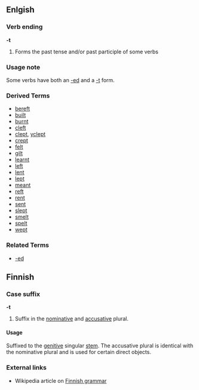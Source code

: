 ==Enlgish==
===Verb ending===
'''-t'''

#Forms the past tense and/or past participle of some verbs
===Usage note===
Some verbs have both an [[-ed]] and a [[-t]] form.
===Derived Terms===
*[[bereft]]
*[[built]]
*[[burnt]]
*[[cleft]]
*[[clept]], [[yclept]]
*[[crept]]
*[[felt]]
*[[gilt]]
*[[learnt]]
*[[left]]
*[[lent]]
*[[lept]]
*[[meant]]
*[[reft]]
*[[rent]]
*[[sent]]
*[[slept]]
*[[smelt]]
*[[spelt]]
*[[wept]]
<!--
*[[bought]] (< buy)
*[[cought]] (< catch)
*[[fought]] (< fight)
*[[sought]] (< seek)
*[[wrought]] (< work)
-->

===Related Terms===
*[[-ed]]
==Finnish==

===Case suffix===
'''-t'''

# Suffix in the [[nominative]] and [[accusative]] plural.

====Usage====
Suffixed to the [[genitive]] singular [[stem]]. The accusative plural is identical with the nominative plural and is used for certain direct objects.

===External links===
*Wikipedia article on [[w:Finnish language grammar|Finnish grammar]]